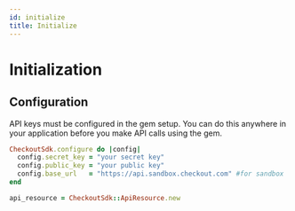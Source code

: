 ```yaml
---
id: initialize
title: Initialize
---
```


# Initialization

## Configuration

API keys must be configured in the gem setup. You can do this anywhere in your application before you make API calls using the gem.

```ruby
CheckoutSdk.configure do |config|
  config.secret_key = "your secret key"
  config.public_key = "your public key"
  config.base_url   = "https://api.sandbox.checkout.com" #for sandbox
end

api_resource = CheckoutSdk::ApiResource.new
```
